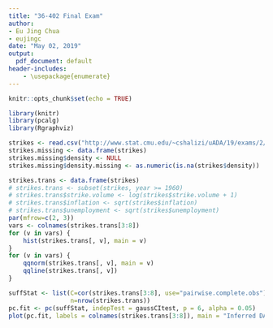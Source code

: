 ```yaml
---
title: "36-402 Final Exam"
author:
- Eu Jing Chua
- eujingc
date: "May 02, 2019"
output:
  pdf_document: default
header-includes:
    - \usepackage{enumerate}
---
```


```r
knitr::opts_chunk$set(echo = TRUE)
```

\newcommand{\est}[1]{\hat{#1}}
\newcommand{\betah}[1]{\est{\beta_{#1}}}
\newcommand{\avg}[1]{\overline{#1}}
\newcommand{\E}[1]{\mathbb{E} \left[ #1 \right]}
\newcommand{\Var}[1]{\text{Var} \left[ #1 \right]}
\newcommand{\Cov}[1]{\text{Cov} \left[ #1 \right]}
\newcommand{\X}{\mathbb{X}}
\newcommand{\sumTo}[1]{\sum^{#1}_{i=1}}
\newcommand{\sumjTo}[1]{\sum^{#1}_{j=1}}
\newcommand{\matr}[1]{\mathbf{#1}}

```r
library(knitr)
library(pcalg)
library(Rgraphviz)
```

```r
strikes <- read.csv("http://www.stat.cmu.edu/~cshalizi/uADA/19/exams/2/strikes.csv")
strikes.missing <- data.frame(strikes)
strikes.missing$density <- NULL
strikes.missing$density.missing <- as.numeric(is.na(strikes$density))
```

```r
strikes.trans <- data.frame(strikes)
# strikes.trans <- subset(strikes, year >= 1960)
# strikes.trans$strike.volume <- log(strikes$strike.volume + 1)
# strikes.trans$inflation <- sqrt(strikes$inflation)
# strikes.trans$unemployment <- sqrt(strikes$unemployment)
par(mfrow=c(2, 3))
vars <- colnames(strikes.trans[3:8])
for (v in vars) {
    hist(strikes.trans[, v], main = v)
}
for (v in vars) {
    qqnorm(strikes.trans[, v], main = v)
    qqline(strikes.trans[, v])
}
```


```r
suffStat <- list(C=cor(strikes.trans[3:8], use="pairwise.complete.obs"),
                 n=nrow(strikes.trans))
pc.fit <- pc(suffStat, indepTest = gaussCItest, p = 6, alpha = 0.05)
plot(pc.fit, labels = colnames(strikes.trans[3:8]), main = "Inferred DAG for strikes")
```



